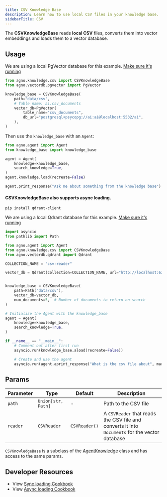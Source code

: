 ```yaml
---
title: CSV Knowledge Base
description: Learn how to use local CSV files in your knowledge base.
sidebarTitle: CSV
---
```


The **CSVKnowledgeBase** reads **local CSV** files, converts them into vector embeddings and loads them to a vector database.

## Usage

<Note>

We are using a local PgVector database for this example. [Make sure it's running](https://docs.agno.com/vectordb/pgvector)

</Note>

```python
from agno.knowledge.csv import CSVKnowledgeBase
from agno.vectordb.pgvector import PgVector

knowledge_base = CSVKnowledgeBase(
    path="data/csv",
    # Table name: ai.csv_documents
    vector_db=PgVector(
        table_name="csv_documents",
        db_url="postgresql+psycopg://ai:ai@localhost:5532/ai",
    ),
)
```

Then use the `knowledge_base` with an `Agent`:

```python
from agno.agent import Agent
from knowledge_base import knowledge_base

agent = Agent(
    knowledge=knowledge_base,
    search_knowledge=True,
)
agent.knowledge.load(recreate=False)

agent.print_response("Ask me about something from the knowledge base")
```

#### CSVKnowledgeBase also supports async loading.

```shell
pip install qdrant-client
```
We are using a local Qdrant database for this example. [Make sure it's running](https://docs.agno.com/vectordb/qdrant)

```python async_knowledge_base.py
import asyncio
from pathlib import Path

from agno.agent import Agent
from agno.knowledge.csv import CSVKnowledgeBase
from agno.vectordb.qdrant import Qdrant

COLLECTION_NAME = "csv-reader"

vector_db = Qdrant(collection=COLLECTION_NAME, url="http://localhost:6333")


knowledge_base = CSVKnowledgeBase(
    path=Path("data/csv"),
    vector_db=vector_db,
    num_documents=5,  # Number of documents to return on search
)

# Initialize the Agent with the knowledge_base
agent = Agent(
    knowledge=knowledge_base,
    search_knowledge=True,
)

if __name__ == "__main__":
    # Comment out after first run
    asyncio.run(knowledge_base.aload(recreate=False))

    # Create and use the agent
    asyncio.run(agent.aprint_response("What is the csv file about", markdown=True))
```

## Params

| Parameter | Type               | Default       | Description                                                                                    |
| --------- | ------------------ | ------------- | ---------------------------------------------------------------------------------------------- |
| `path`    | `Union[str, Path]` | -             | Path to the CSV file                                                                           |
| `reader`  | `CSVReader`        | `CSVReader()` | A `CSVReader` that reads the CSV file and converts it into `Documents` for the vector database |

`CSVKnowledgeBase` is a subclass of the [AgentKnowledge](/reference/knowledge/base) class and has access to the same params.

## Developer Resources

- View [Sync loading Cookbook](https://github.com/agno-agi/agno/tree/v2.0/cookbook/agent_concepts/knowledge/csv_kb.py)
- View [Async loading Cookbook](https://github.com/agno-agi/agno/tree/v2.0/cookbook/agent_concepts/knowledge/csv_kb_async.py)
